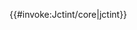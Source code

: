 <noinclude>{{Jcttop}}</noinclude>{{#invoke:Jctint/core|jctint}}<noinclude>{{Jctbtm}}
{{Documentation}}</noinclude>